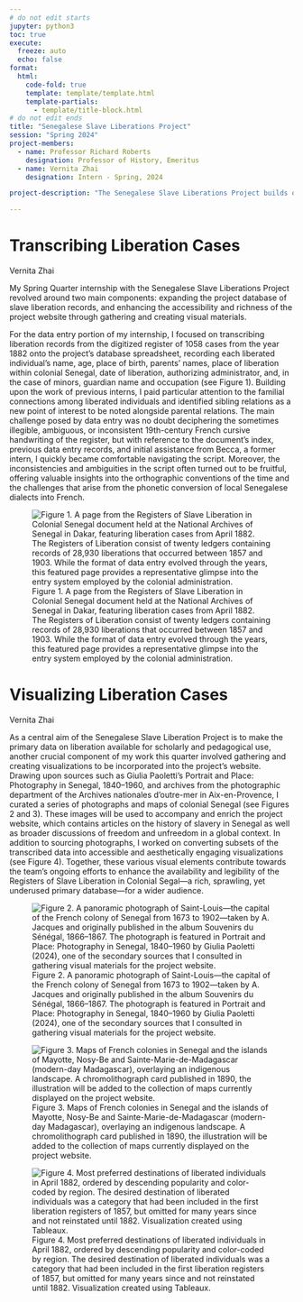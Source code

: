 ```yaml
---
# do not edit starts
jupyter: python3
toc: true
execute: 
  freeze: auto
  echo: false
format:
  html:
    code-fold: true
    template: template/template.html
    template-partials: 
      - template/title-block.html
# do not edit ends
title: "Senegalese Slave Liberations Project"
session: "Spring 2024"
project-members:
  - name: Professor Richard Roberts
    designation: Professor of History, Emeritus
  - name: Vernita Zhai
    designation: Intern - Spring, 2024

project-description: "The Senegalese Slave Liberations Project builds on the Slave Voyages Database, which has transformed the study of the trans-Atlantic slave trade by presenting the most comprehensive collection of individual slave trade voyages and the most complete set of evidence of African ports of embarkation and American ports of disembarkation. The Slave Voyages Database, however, tells us virtually nothing about slavery and the slave trade within Africa. The Senegalese Slave Liberations Project provides a crucial counterpart to the Slave Voyages project in presenting evidence of slavery and the slave trade in the Senegambian, Mauritanian, and Malian region of West Africa during the second half of the nineteenth century. Specifically, registers of liberation have survived as records of enslaved people under French colonial authority who sought their freedom. The project team is working to provide unique identifications for each case of liberation, analyze the data, and develop visualizations to support academic research and innovative pedagogy."

---
```

# Transcribing Liberation Cases
:::{.article-author}
Vernita Zhai
:::
My Spring Quarter internship with the Senegalese Slave Liberations Project revolved around two main components: expanding the project database of slave liberation records, and enhancing the accessibility and richness of the project website through gathering and creating visual materials. 

For the data entry portion of my internship, I focused on transcribing liberation records from the digitized register of 1058 cases from the year 1882 onto the project's database spreadsheet, recording each liberated individual’s name, age, place of birth, parents’ names, place of liberation within colonial Senegal, date of liberation, authorizing administrator, and, in the case of minors, guardian name and occupation (see Figure 1). Building upon the work of previous interns, I paid particular attention to the familial connections among liberated individuals and identified sibling relations as a new point of interest to be noted alongside parental relations. The main challenge posed by data entry was no doubt deciphering the sometimes illegible, ambiguous, or inconsistent 19th-century French cursive handwriting of the register, but with reference to the document’s index, previous data entry records, and initial assistance from Becca, a former intern, I quickly became comfortable navigating the script. Moreover, the inconsistencies and ambiguities in the script often turned out to be fruitful, offering valuable insights into the orthographic conventions of the time and the challenges that arise from the phonetic conversion of local Senegalese dialects into French.

![Figure 1. A page from the Registers of Slave Liberation in Colonial Senegal document held at the National Archives of Senegal in Dakar, featuring liberation cases from April 1882. The Registers of Liberation consist of twenty ledgers containing records of 28,930 liberations that occurred between 1857 and 1903. While the format of data entry evolved through the years, this featured page provides a representative glimpse into the entry system employed by the colonial administration.](data/imgs/Figure 1.png)

# Visualizing Liberation Cases
:::{.article-author}
Vernita Zhai
:::
As a central aim of the Senegalese Slave Liberation Project is to make the primary data on liberation available for scholarly and pedagogical use, another crucial component of my work this quarter involved gathering and creating visualizations to be incorporated into the project’s website. Drawing upon sources such as Giulia Paoletti’s Portrait and Place: Photography in Senegal, 1840–1960, and archives from the photographic department of the Archives nationales d'outre-mer in Aix-en-Provence, I curated a series of photographs and maps of colonial Senegal (see Figures 2 and 3). These images will be used to accompany and enrich the project website, which contains articles on the history of slavery in Senegal as well as broader discussions of freedom and unfreedom in a global context. In addition to sourcing photographs, I worked on converting subsets of the transcribed data into accessible and aesthetically engaging visualizations (see Figure 4). Together, these various visual elements contribute towards the team’s ongoing efforts to enhance the availability and legibility of the Registers of Slave Liberation in Colonial Segal—a rich, sprawling, yet underused primary database—for a wider audience.

![Figure 2. A panoramic photograph of Saint-Louis—the capital of the French colony of Senegal from 1673 to 1902—taken by A. Jacques and originally published in the album Souvenirs du Sénégal, 1866–1867. The photograph is featured in Portrait and Place: Photography in Senegal, 1840–1960 by Giulia Paoletti (2024), one of the secondary sources that I consulted in gathering visual materials for the project website.](data/imgs/Figure 2.png)


![Figure 3. Maps of French colonies in Senegal and the islands of Mayotte, Nosy-Be and Sainte-Marie-de-Madagascar (modern-day Madagascar), overlaying an indigenous landscape. A chromolithograph card published in 1890, the illustration will be added to the collection of maps currently displayed on the project website.](data/imgs/Figure 3.jpg)


![Figure 4. Most preferred destinations of liberated individuals in April 1882, ordered by descending popularity and color-coded by region. The desired destination of liberated individuals was a category that had been included in the first liberation registers of 1857, but omitted for many years since and not reinstated until 1882. Visualization created using Tableaux.](data/imgs/Figure 4.png)